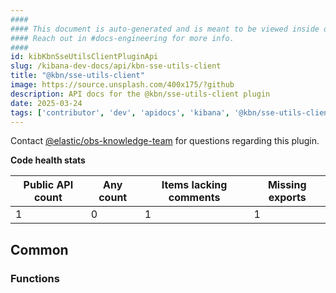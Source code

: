 ```yaml
---
####
#### This document is auto-generated and is meant to be viewed inside our experimental, new docs system.
#### Reach out in #docs-engineering for more info.
####
id: kibKbnSseUtilsClientPluginApi
slug: /kibana-dev-docs/api/kbn-sse-utils-client
title: "@kbn/sse-utils-client"
image: https://source.unsplash.com/400x175/?github
description: API docs for the @kbn/sse-utils-client plugin
date: 2025-03-24
tags: ['contributor', 'dev', 'apidocs', 'kibana', '@kbn/sse-utils-client']
---
```




Contact [@elastic/obs-knowledge-team](https://github.com/orgs/elastic/teams/obs-knowledge-team) for questions regarding this plugin.

**Code health stats**

| Public API count  | Any count | Items lacking comments | Missing exports |
|-------------------|-----------|------------------------|-----------------|
| 1 | 0 | 1 | 1 |

## Common

### Functions
<DocDefinitionList data={kbnSseUtilsClientObj.common.functions}/>

